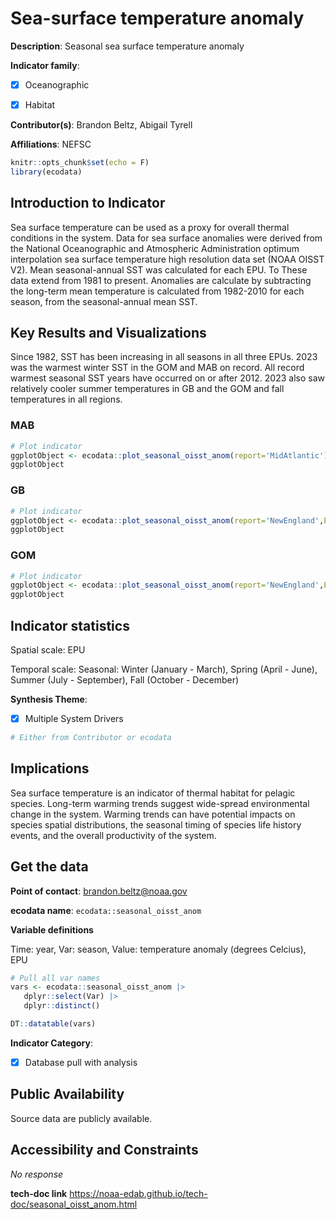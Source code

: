 # Sea-surface temperature anomaly {#seasonal_oisst_anom}

**Description**: Seasonal sea surface temperature anomaly

**Indicator family**: 

- [X] Oceanographic
- [X] Habitat


**Contributor(s)**: Brandon Beltz, Abigail Tyrell

**Affiliations**: NEFSC

```{r echo=FALSE}
knitr::opts_chunk$set(echo = F)
library(ecodata)
```
## Introduction to Indicator
Sea surface temperature can be used as a proxy for overall thermal conditions in the system. Data for sea surface anomalies were derived from the National Oceanographic and Atmospheric Administration optimum interpolation sea surface temperature high resolution data set (NOAA OISST V2). Mean seasonal-annual SST was calculated for each EPU. To These data extend from 1981 to present. Anomalies are calculate by subtracting the long-term mean temperature is calculated from 1982-2010 for each season, from the seasonal-annual mean SST.

## Key Results and Visualizations
Since 1982, SST has been increasing in all seasons in all three EPUs. 2023 was the warmest winter SST in the GOM and MAB on record. All record warmest seasonal SST years have occurred on or after 2012. 2023 also saw relatively cooler summer temperatures in GB and the GOM and fall temperatures in all regions.

### MAB

```{r plot_seasonal_oisst_anomMAB}
# Plot indicator
ggplotObject <- ecodata::plot_seasonal_oisst_anom(report='MidAtlantic')
ggplotObject
```

### GB

```{r plot_seasonal_oisst_anomNEGB}
# Plot indicator
ggplotObject <- ecodata::plot_seasonal_oisst_anom(report='NewEngland',EPU='GB')
ggplotObject
```

### GOM

```{r plot_seasonal_oisst_anomNEGOM}
# Plot indicator
ggplotObject <- ecodata::plot_seasonal_oisst_anom(report='NewEngland',EPU='GOM')
ggplotObject
```


## Indicator statistics 
Spatial scale: EPU

Temporal scale: Seasonal: Winter (January - March), Spring (April - June), Summer (July - September), Fall (October - December)

**Synthesis Theme**:

- [X] Multiple System Drivers


```{r autostats_seasonal_oisst_anom}
# Either from Contributor or ecodata
```

## Implications
Sea surface temperature is an indicator of thermal habitat for pelagic species. Long-term warming trends suggest wide-spread environmental change in the system. Warming trends can have potential impacts on species spatial distributions, the seasonal timing of species life history events, and the overall productivity of the system.

## Get the data

**Point of contact**: [brandon.beltz@noaa.gov](mailto:brandon.beltz@noaa.gov){.email}

**ecodata name**: `ecodata::seasonal_oisst_anom`

**Variable definitions**

Time: year, Var: season, Value: temperature anomaly (degrees Celcius), EPU

```{r vars_seasonal_oisst_anom}
# Pull all var names
vars <- ecodata::seasonal_oisst_anom |>
   dplyr::select(Var) |>
   dplyr::distinct()

DT::datatable(vars)
```
**Indicator Category**:

- [X] Database pull with analysis


## Public Availability

Source data are publicly available.

## Accessibility and Constraints

_No response_

**tech-doc link**
<https://noaa-edab.github.io/tech-doc/seasonal_oisst_anom.html>

